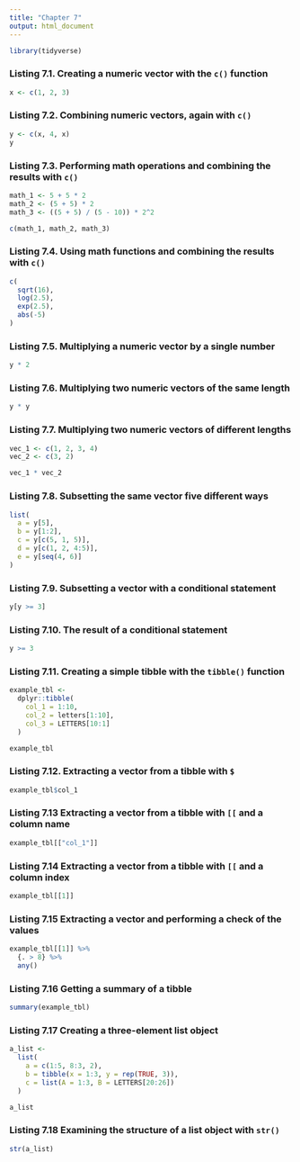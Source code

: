 ```yaml
---
title: "Chapter 7"
output: html_document
---
```


```r
library(tidyverse)
```

### Listing 7.1. Creating a numeric vector with the `c()` function

```r
x <- c(1, 2, 3)
```

### Listing 7.2. Combining numeric vectors, again with `c()`

```r
y <- c(x, 4, x)
y
```

### Listing 7.3. Performing math operations and combining the results with `c()`

```r
math_1 <- 5 + 5 * 2
math_2 <- (5 + 5) * 2
math_3 <- ((5 + 5) / (5 - 10)) * 2^2

c(math_1, math_2, math_3)
```

### Listing 7.4. Using math functions and combining the results with `c()`

```r
c(
  sqrt(16),
  log(2.5),
  exp(2.5),
  abs(-5)
)
```

### Listing 7.5. Multiplying a numeric vector by a single number

```r
y * 2
```

### Listing 7.6. Multiplying two numeric vectors of the same length

```r
y * y
```

### Listing 7.7. Multiplying two numeric vectors of different lengths

```r
vec_1 <- c(1, 2, 3, 4)
vec_2 <- c(3, 2)

vec_1 * vec_2
```

### Listing 7.8. Subsetting the same vector five different ways

```r
list(
  a = y[5],
  b = y[1:2],
  c = y[c(5, 1, 5)],
  d = y[c(1, 2, 4:5)],
  e = y[seq(4, 6)]
)
```

### Listing 7.9. Subsetting a vector with a conditional statement

```r
y[y >= 3]
```

### Listing 7.10. The result of a conditional statement

```r
y >= 3
```

### Listing 7.11. Creating a simple tibble with the `tibble()` function

```r
example_tbl <-
  dplyr::tibble(
    col_1 = 1:10,
    col_2 = letters[1:10],
    col_3 = LETTERS[10:1]
  )

example_tbl
```

### Listing 7.12. Extracting a vector from a tibble with `$`

```r
example_tbl$col_1
```

### Listing 7.13 Extracting a vector from a tibble with `[[` and a column name

```r
example_tbl[["col_1"]]
```

### Listing 7.14 Extracting a vector from a tibble with `[[` and a column index

```r
example_tbl[[1]]
```

### Listing 7.15 Extracting a vector and performing a check of the values

```r
example_tbl[[1]] %>%
  {. > 8} %>%
  any()
```

### Listing 7.16 Getting a summary of a tibble

```r
summary(example_tbl)
```

### Listing 7.17 Creating a three-element list object

```r
a_list <- 
  list(
    a = c(1:5, 8:3, 2),
    b = tibble(x = 1:3, y = rep(TRUE, 3)),
    c = list(A = 1:3, B = LETTERS[20:26])
  )

a_list
```

### Listing 7.18 Examining the structure of a list object with `str()`

```r
str(a_list)
```

